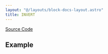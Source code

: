 ```yaml
---
layout: "@/layouts/block-docs-layout.astro"
title: INVERT
---
```



<PythonDocsDisplay docstring={docstring} />

[Source Code](https://github.com/flojoy-ai/blocks/blob/main/blocks/TRANSFORMERS/MATRIX_MANIPULATION/INVERT/INVERT.py)

## Example
